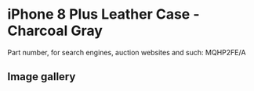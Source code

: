 
# iPhone 8 Plus Leather Case - Charcoal Gray

Part number, for search engines, auction websites and such: MQHP2FE/A

## Image gallery

<div style={{ width: '100%', maxWidth: '768px' }}>
<GalleryComponent
    images={[
      {
        original: "/everysource/MQHP2.webp",
        thumbnail: "/everypreview/MQHP2.webp",
      },
      {
        original: "/everysource/MQHP2_AV1_GOLD.webp",
        thumbnail: "/everypreview/MQHP2_AV1_GOLD.webp",
      },
      {
        original: "/everysource/MQHP2_AV1_SILVER.webp",
        thumbnail: "/everypreview/MQHP2_AV1_SILVER.webp",
      },
      {
        original: "/everysource/MQHP2_AV1_SPACE_GRAY.webp",
        thumbnail: "/everypreview/MQHP2_AV1_SPACE_GRAY.webp",
      },
      {
        original: "/everysource/MQHP2_AV2.webp",
        thumbnail: "/everypreview/MQHP2_AV2.webp",
      }
    ]}
  />
</div>
